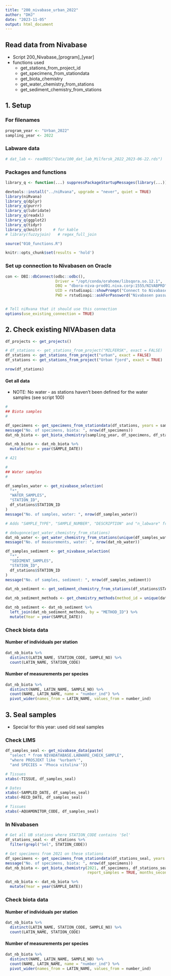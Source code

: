 ```yaml
---
title: "200_nivabase_urban_2022"
author: "DHJ"
date: "2023-11-05"
output: html_document
---
```


## Read data from Nivabase   
- Script 200_Nivabase_[program]_[year]     
- functions used   
    - get_stations_from_project_id  
    - get_specimens_from_stationdata   
    - get_biota_chemistry  
    - get_water_chemistry_from_stations  
    - get_sediment_chemistry_from_stations  
    
## 1. Setup  

### For filenames  
```r

program_year <- "Urban_2022"
sampling_year <- 2022

```

### Labware data  

```r

# dat_lab <- readRDS("Data/100_dat_lab_Milfersk_2022_2023-06-22.rds")

```


### Packages and functions  
```r

library_q <- function(...) suppressPackageStartupMessages(library(...))

devtools::install("../niRvana", upgrade = "never", quiet = TRUE)
library(niRvana)
library_q(dplyr)
library_q(purrr)
library_q(lubridate)
library_q(readxl)
library_q(ggplot2)
library_q(tidyr)
library_q(knitr)     # for kable
# library(fuzzyjoin)   # regex_full_join

source("010_functions.R")

knitr::opts_chunk$set(results = 'hold')

```


### Set up connection to Nivabasen on Oracle   

```r

con <- DBI::dbConnect(odbc::odbc(),
                      Driver = "/opt/conda/orahome/libsqora.so.12.1",
                      DBQ = "dbora-niva-prod01.niva.corp:1555/NIVABPRD",
                      UID = rstudioapi::showPrompt("Connect to Nivabasen", "Database username"),
                      PWD = rstudioapi::askForPassword("Nivabasen password"))


# Tell niRvana that it should use this connection  
options(use_existing_connection = TRUE)

```


## 2.  Check existing NIVAbasen data    

```r

df_projects <- get_projects()   

# df_stations <- get_stations_from_project("MILFERSK", exact = FALSE)
df_stations <- get_stations_from_project("urban", exact = FALSE)
df_stations <- get_stations_from_project("Urban fjord", exact = TRUE)

nrow(df_stations)

```

#### Get all data    

* NOTE: No water - as stations haven't been defined for the water samples (see script 100)   

```r

# 
## Biota samples
#

df_specimens <- get_specimens_from_stationdata(df_stations, years = sampling_year)
message("No. of specimens, biota: ", nrow(df_specimens))
dat_nb_biota <- get_biota_chemistry(sampling_year, df_specimens, df_stations, report_samples = TRUE)

dat_nb_biota <- dat_nb_biota %>%
  mutate(Year = year(SAMPLE_DATE))

# 421  

#
## Water samples  
#

df_samples_water <- get_nivabase_selection(
  "*",
  "WATER_SAMPLES",
  "STATION_ID",
  df_stations$STATION_ID
)
message("No. of samples, water: ", nrow(df_samples_water))

# Adds "SAMPLE_TYPE", "SAMPLE_NUMBER", "DESCRIPTION" and "n_labware" from Labware

# debugonce(get_water_chemistry_from_stations)
dat_nb_water <- get_water_chemistry_from_stations(unique(df_samples_water$STATION_ID), sampling_year)
message("No. of measurements, water: ", nrow(dat_nb_water))

df_samples_sediment <- get_nivabase_selection(
  "*",
  "SEDIMENT_SAMPLES",
  "STATION_ID",
  df_stations$STATION_ID
)
message("No. of samples, sediment: ", nrow(df_samples_sediment))

dat_nb_sediment <- get_sediment_chemistry_from_stations(df_stations$STATION_ID, years = sampling_year)

dat_nb_sediment_methods <- get_chemistry_methods(method_id = unique(dat_nb_sediment$METHOD_ID))

dat_nb_sediment <- dat_nb_sediment %>%
  left_join(dat_nb_sediment_methods, by = "METHOD_ID") %>%
  mutate(Year = year(SAMPLE_DATE)) 

```

### Check biota data  

#### Number of individuals per station  
```r

dat_nb_biota %>%
  distinct(LATIN_NAME, STATION_CODE, SAMPLE_NO) %>%
  count(LATIN_NAME, STATION_CODE)

```

#### Number of measurements per species    
```r

dat_nb_biota %>%
  distinct(NAME, LATIN_NAME, SAMPLE_NO) %>%
  count(NAME, LATIN_NAME, name = "number_ind") %>%
  pivot_wider(names_from = LATIN_NAME, values_from = number_ind)

```

## 3. Seal samples  

* Special for this year: used old seal samples    

### Check LIMS  

```r

df_samples_seal <- get_nivabase_data(paste(
  "select * from NIVADATABASE.LABWARE_CHECK_SAMPLE",
  "where PROSJEKT like '%urban%'",
  "and SPECIES = 'Phoca vitulina'"))

# Tissues
xtabs(~TISSUE, df_samples_seal)

# Dates
xtabs(~SAMPLED_DATE, df_samples_seal)
xtabs(~RECD_DATE, df_samples_seal)

# Tissues
xtabs(~AQUAMONITOR_CODE, df_samples_seal)

```

### In Nivabasen  

```r

# Get all UB stations where STATION_CODE contains 'Sel' 
df_stations_seal <- df_stations %>%
  filter(grepl("Sel", STATION_CODE))

# Get specimens from 2021 on these stations
df_specimens <- get_specimens_from_stationdata(df_stations_seal, years = 2021)
message("No. of specimens, biota: ", nrow(df_specimens))
dat_nb_biota <- get_biota_chemistry(2021, df_specimens, df_stations_seal, 
                                    report_samples = TRUE, months_second_year = 0)

dat_nb_biota <- dat_nb_biota %>%
  mutate(Year = year(SAMPLE_DATE))


```


### Check biota data  

#### Number of individuals per station  
```r

dat_nb_biota %>%
  distinct(LATIN_NAME, STATION_CODE, SAMPLE_NO) %>%
  count(LATIN_NAME, STATION_CODE)

```

#### Number of measurements per species    
```r

dat_nb_biota %>%
  distinct(NAME, LATIN_NAME, SAMPLE_NO) %>%
  count(NAME, LATIN_NAME, name = "number_ind") %>%
  pivot_wider(names_from = LATIN_NAME, values_from = number_ind)

```
